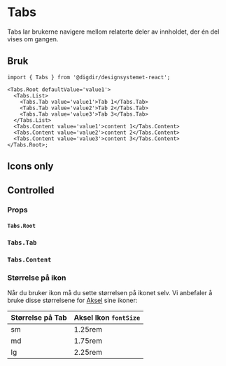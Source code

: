 

<Meta of={TabsStories} />

# Tabs

Tabs lar brukerne navigere mellom relaterte deler av innholdet, der én del vises om gangen.

<Primary />
<Controls />

## Bruk

```tsx
import { Tabs } from '@digdir/designsystemet-react';

<Tabs.Root defaultValue='value1'>
  <Tabs.List>
    <Tabs.Tab value='value1'>Tab 1</Tabs.Tab>
    <Tabs.Tab value='value2'>Tab 2</Tabs.Tab>
    <Tabs.Tab value='value3'>Tab 3</Tabs.Tab>
  </Tabs.List>
  <Tabs.Content value='value1'>content 1</Tabs.Content>
  <Tabs.Content value='value2'>content 2</Tabs.Content>
  <Tabs.Content value='value3'>content 3</Tabs.Content>
</Tabs.Root>;
```

## Icons only

<Canvas of={TabsStories.IconsOnly} />

## Controlled

<Canvas of={TabsStories.Controlled} />

### Props

#### `Tabs.Root`

<ArgTypes of={TabsRoot} />

### `Tabs.Tab`

<ArgTypes of={Tab} />

### `Tabs.Content`

<ArgTypes of={TabContent} />

### Størrelse på ikon

Når du bruker ikon må du sette størrelsen på ikonet selv. Vi anbefaler å bruke disse størrelsene for [Aksel](https://aksel.nav.no/ikoner) sine ikoner:

| Størrelse på Tab | Aksel Ikon `fontSize` |
| :--------------- | :-------------------- |
| sm               | 1.25rem               |
| md               | 1.75rem               |
| lg               | 2.25rem               |
